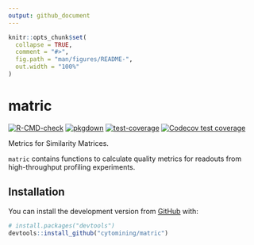 ```yaml
---
output: github_document
---
```


<!-- README.md is generated from README.Rmd. Please edit that file -->

```r
knitr::opts_chunk$set(
  collapse = TRUE,
  comment = "#>",
  fig.path = "man/figures/README-",
  out.width = "100%"
)
```

# matric

<!-- badges: start -->

[![R-CMD-check](https://github.com/cytomining/matric/workflows/R-CMD-check/badge.svg)](https://github.com/cytomining/matric/actions) [![pkgdown](https://github.com/cytomining/matric/workflows/pkgdown/badge.svg)](https://github.com/cytomining/matric/actions) [![test-coverage](https://github.com/cytomining/matric/workflows/test-coverage/badge.svg)](https://github.com/cytomining/matric/actions) [![Codecov test coverage](https://codecov.io/gh/cytomining/matric/branch/main/graph/badge.svg)](https://app.codecov.io/gh/cytomining/matric?branch=main)

<!-- badges: end -->

Metrics for Similarity Matrices.

`matric` contains functions to calculate quality metrics for readouts from high-throughput profiling experiments.

## Installation

You can install the development version from [GitHub](https://github.com/) with:

``` r
# install.packages("devtools")
devtools::install_github("cytomining/matric")
```
